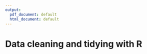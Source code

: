 ```yaml
---
output:
  pdf_document: default
  html_document: default
---
```


# Data cleaning and tidying with R


